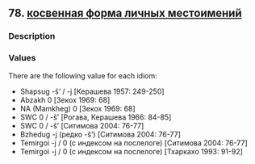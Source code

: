 ## 78. <a href =  'https://agricolamz.github.io/The_Circassian_Isoglosses_Database/78.html'>косвенная форма личных местоимений</a>
### Description



### Values
There are the following value for each idiom:

* Shapsug  -š' / -j [Керашева 1957: 249-250] 
* Abzakh  0 [Зекох 1969: 68] 
* NA (Mamkheg) 0 [Зекох 1969: 68] 
* SWC  0 / -š' [Рогава, Керашева 1966: 84-85] 
* SWC  0 / -š' [Ситимова 2004: 76-77] 
* Bzhedug  -j (редко -š') [Ситимова 2004: 76-77] 
* Temirgoi  -j / 0 (с индексом на послелоге) [Ситимова 2004: 76-77] 
* Temirgoi  -j / 0 (с индексом на послелоге) [Тхаркахо 1993: 91-92] 

